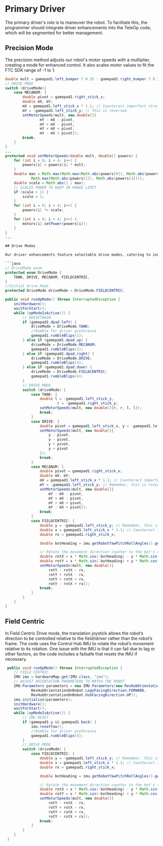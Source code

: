 # Primary Driver

The primary driver's role is to maneuver the robot. To facilitate this, the programmer should integrate driver enhancements into the TeleOp code, which will be segmented for better management.

## Precision Mode

The precision method adjusts our robot's motor speeds with a multiplier, creating a mode for enhanced control. It also scales motor values to fit the FTC SDK range of -1 to 1.

````java
double mult = gamepad1.left_bumper ? 0.35 : gamepad1.right_bumper ? 0.7 : 1.0;
// DRIVE MODE
switch (driveMode){
    case MECANUM: {
        double pivot = gamepad1.right_stick_x;
        double mX, mY;
        mX = gamepad1.left_stick_x * 1.1; // Counteract imperfect strafing
        mY = -gamepad1.left_stick_y; // This is reversed
        setMotorSpeeds(mult, new double[]{
                mY - mX - pivot,
                mY + mX - pivot,
                mY + mX + pivot,
                mY - mX + pivot});
        break;
    }
}
...
protected void setMotorSpeeds(double mult, double[] powers) {
    for (int i = 0; i < 4; i++) {
        powers[i] = powers[i] * mult;
    }
    double max = Math.max(Math.max(Math.abs(powers[0]), Math.abs(powers[1])),
            Math.max(Math.abs(powers[2]), Math.abs(powers[3])));
    double scale = Math.abs(1 / max);
    // SCALES POWER TO KEEP IN RANGE LIMIT
    if (scale > 1) {
        scale = 1;
    }
    for (int i = 0; i < 4; i++) {
        powers[i] *= scale;
    }
    for (int i = 0; i < 4; i++) {
        motors[i].setPower(powers[i]);
    }
}
...

## Drive Modes

Our driver enhancements feature selectable drive modes, catering to individual preferences. While its impact is subtle, it showcases our adaptability and flexibility in drivetrain configurations to judges.

```java
// DriveMode enum
protected enum DriveMode {
    TANK, DRIVE, MECANUM, FIELDCENTRIC,
}
//Initial Drive Mode
protected DriveMode driveMode = DriveMode.FIELDCENTRIC;

public void runOpMode() throws InterruptedException {
    initHardware();
    waitForStart();
    while (opModeIsActive()) {
        // DRIVETRAIN
        if (gamepad1.dpad_left) {
            driveMode = DriveMode.TANK;
            //Rumble for driver preference
            gamepad1.rumbleBlips(1);
        } else if (gamepad1.dpad_up) {
            driveMode = DriveMode.MECANUM;
            gamepad1.rumbleBlips(2);
        } else if (gamepad1.dpad_right) {
            driveMode = DriveMode.DRIVE;
            gamepad1.rumbleBlips(3);
        } else if (gamepad1.dpad_down) {
            driveMode = DriveMode.FIELDCENTRIC;
            gamepad1.rumbleBlips(4);
        }
        // DRIVE MODE
        switch (driveMode) {
            case TANK: {
                double l = -gamepad1.left_stick_y,
                        r = -gamepad1.right_stick_y;
                setMotorSpeeds(mult, new double[]{r, r, l, l});
                break;
            }
            case DRIVE: {
                double pivot = gamepad1.left_stick_x, y = -gamepad1.left_stick_y;
                setMotorSpeeds(mult, new double[]{
                    y - pivot,
                    y - pivot,
                    y + pivot,
                    y + pivot
                });
                break;
            }
            case MECANUM: {
                double pivot = gamepad1.right_stick_x;
                double mX, mY;
                mX = gamepad1.left_stick_x * 1.1; // Counteract imperfect strafing
                mY = -gamepad1.left_stick_y; // Remember, this is reversed!
                setMotorSpeeds(mult, new double[]{
                    mY - mX - pivot,
                    mY + mX - pivot,
                    mY + mX + pivot,
                    mY - mX + pivot});
                break;
            }
            case FIELDCENTRIC: {
                double y = -gamepad1.left_stick_y; // Remember, this is reversed!
                double x = gamepad1.left_stick_x * 1.1; // Counteract imperfect strafing
                double rx = gamepad1.right_stick_x;

                double botHeading = imu.getRobotYawPitchRollAngles().getYaw(AngleUnit.RADIANS);

                // Rotate the movement direction counter to the bot's rotation
                double rotX = x * Math.cos(-botHeading) - y * Math.sin(-botHeading);
                double rotY = x * Math.sin(-botHeading) + y * Math.cos(-botHeading);
                setMotorSpeeds(mult, new double[]{
                    rotY - rotX - rx,
                    rotY + rotX - rx,
                    rotY + rotX + rx,
                    rotY - rotX + rx});
                break;
            }
        }
    }
}
````

## Field Centric

In Field Centric Drive mode, the translation joystick allows the robot’s direction to be controlled relative to the field/driver rather than the robot’s frame. The code uses the Control Hub IMU to rotate the robot’s movement relative to its rotation. One issue with the IMU is that it can fail due to lag or other factors, so the code includes a failsafe that resets the IMU if necessary.

```java
 public void runOpMode() throws InterruptedException {
    // FIELD CENTRIC
    IMU imu = hardwareMap.get(IMU.class, "imu");
    // ADJUST ORIENTATION PARAMETERS TO MATCH THE ROBOT
    IMU.Parameters parameters = new IMU.Parameters(new RevHubOrientationOnRobot(
            RevHubOrientationOnRobot.LogoFacingDirection.FORWARD,
            RevHubOrientationOnRobot.UsbFacingDirection.UP));
    imu.initialize(parameters);
    initHardware();
    waitForStart();
    while (opModeIsActive()) {
        // IMU RESET
        if (gamepad1.y && gamepad1.back) {
            imu.resetYaw();
            //Rumble for driver preference
            gamepad1.rumbleBlips(5);
        }
        // DRIVE MODE
        switch (driveMode) {
            case FIELDCENTRIC: {
                double y = -gamepad1.left_stick_y; // Remember, this is reversed!
                double x = gamepad1.left_stick_x * 1.1; // Counteract imperfect strafing
                double rx = gamepad1.right_stick_x;

                double botHeading = imu.getRobotYawPitchRollAngles().getYaw(AngleUnit.RADIANS);

                // Rotate the movement direction counter to the bot's rotation
                double rotX = x * Math.cos(-botHeading) - y * Math.sin(-botHeading);
                double rotY = x * Math.sin(-botHeading) + y * Math.cos(-botHeading);
                setMotorSpeeds(mult, new double[]{
                    rotY - rotX - rx,
                    rotY + rotX - rx,
                    rotY + rotX + rx,
                    rotY - rotX + rx});
                break;
            }
        }
    }
 }
```
